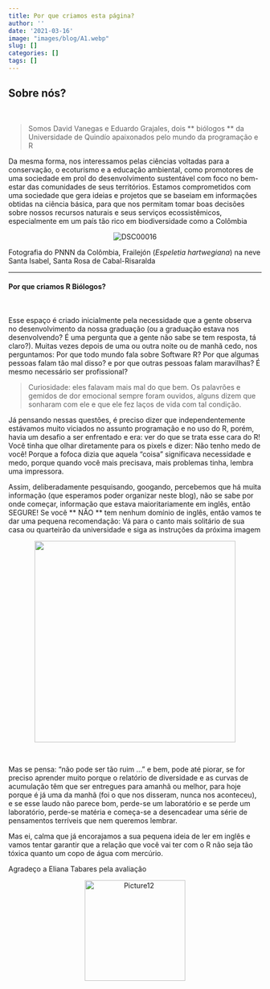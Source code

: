 ```yaml
---
title: Por que criamos esta página?
author: ''
date: '2021-03-16'
image: "images/blog/A1.webp"
slug: []
categories: []
tags: []
---
```


## **Sobre nós?**
<br>

> Somos David Vanegas e Eduardo Grajales, dois ** biólogos ** da Universidade de Quindío apaixonados pelo mundo da programação e R

Da mesma forma, nos interessamos pelas ciências voltadas para a conservação, o ecoturismo e a educação ambiental, como promotores de uma sociedade em prol do desenvolvimento sustentável com foco no bem-estar das comunidades de seus territórios. Estamos comprometidos com uma sociedade que gera ideias e projetos que se baseiam em informações obtidas na ciência básica, para que nos permitam tomar boas decisões sobre nossos recursos naturais e seus serviços ecossistêmicos, especialmente em um país tão rico em biodiversidade como a Colômbia 

<center>
<img src="https://i.ibb.co/7N5FQ7L/DSC00016.jpg" alt="DSC00016" border="0" class="responsive">
</center>

Fotografia do PNNN da Colômbia, Frailejón (*Espeletia hartwegiana*) na neve Santa Isabel, Santa Rosa de Cabal-Risaralda

____________________________________________________________________________

#### **Por que criamos R Biólogos?**
<br>

Esse espaço é criado inicialmente pela necessidade que a gente observa no desenvolvimento da nossa graduação (ou a graduação estava nos desenvolvendo? É uma pergunta que a gente não sabe se tem resposta, tá claro?). Muitas vezes depois de uma ou outra noite ou de manhã cedo, nos perguntamos: Por que todo mundo fala sobre Software R? Por que algumas pessoas falam tão mal disso? e por que outras pessoas falam maravilhas? É mesmo necessário ser profissional?

> Curiosidade: eles falavam mais mal do que bem. Os palavrões e gemidos de dor emocional sempre foram ouvidos, alguns dizem que sonharam com ele e que ele fez laços de vida com tal condição.

Já pensando nessas questões, é preciso dizer que independentemente estávamos muito viciados no assunto programação e no uso do R, porém, havia um desafio a ser enfrentado e era: ver do que se trata esse cara do R! Você tinha que olhar diretamente para os pixels e dizer: Não tenho medo de você! Porque a fofoca dizia que aquela "coisa" significava necessidade e medo, porque quando você mais precisava, mais problemas tinha, lembra uma impressora.

Assim, deliberadamente pesquisando, googando, percebemos que há muita informação (que esperamos poder organizar neste blog), não se sabe por onde começar, informação que estava maioritariamente em inglês, então SEGURE! Se você ** NÃO ** tem nenhum domínio de inglês, então vamos te dar uma pequena recomendação: Vá para o canto mais solitário de sua casa ou quarteirão da universidade e siga as instruções da próxima imagem

<center>
![](https://i.pinimg.com/originals/62/bd/2a/62bd2a585d851bef41c560918f62fd1f.jpg){width="400"}
</center><br>

Mas se pensa: "não pode ser tão ruim ..." e bem, pode até piorar, se for preciso aprender muito porque o relatório de diversidade e as curvas de acumulação têm que ser entregues para amanhã ou melhor, para hoje porque é já uma da manhã (foi o que nos disseram, nunca nos aconteceu), e se esse laudo não parece bom, perde-se um laboratório e se perde um laboratório, perde-se matéria e começa-se a desencadear uma série de pensamentos terríveis que nem queremos lembrar.

Mas ei, calma que já encorajamos a sua pequena ideia de ler em inglês e vamos tentar garantir que a relação que você vai ter com o R não seja tão tóxica quanto um copo de água com mercúrio.

Agradeço a Eliana Tabares pela avaliação

<center>
<img src="https://i.ibb.co/Lpb8FRY/Picture12.png" alt="Picture12" border="0" width="200">
</center>